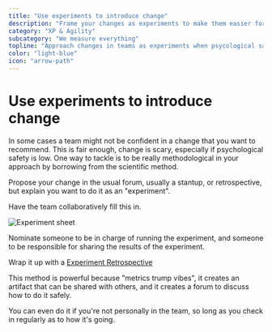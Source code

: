 ```yaml
---
title: "Use experiments to introduce change"
description: "Frame your changes as experiments to make them easier for teams to try out"
category: "XP & Agility"
subcategory: "We measure everything"
topline: "Approach changes in teams as experiments when psycological safety"
color: "light-blue"
icon: "arrow-path"
---
```



# Use experiments to introduce change

In some cases a team might not be confident in a change that you want to recommend. This is fair enough, change is scary, especially if psychological safety is low. One way to tackle is to be really methodological in your approach by borrowing from the scientific method.

Propose your change in the usual forum, usually a stantup, or retrospective, but explain you want to do it as an "experiment".

Have the team collaboratively fill this in.

![Experiment sheet](./use-experiments-to-introduce-change.jpg)

Nominate someone to be in charge of running the experiment, and someone to be responsible for sharing the results of the experiment.

Wrap it up with a [Experiment Retrospective](/practices/xp-and-agility/we-measure-everything/experiment-retrospective/)

This method is powerful because "metrics trump vibes", it creates an artifact that can be shared with others, and it creates a forum to discuss how to do it safely.

You can even do it if you're not personally in the team, so long as you check in regularly as to how it's going.